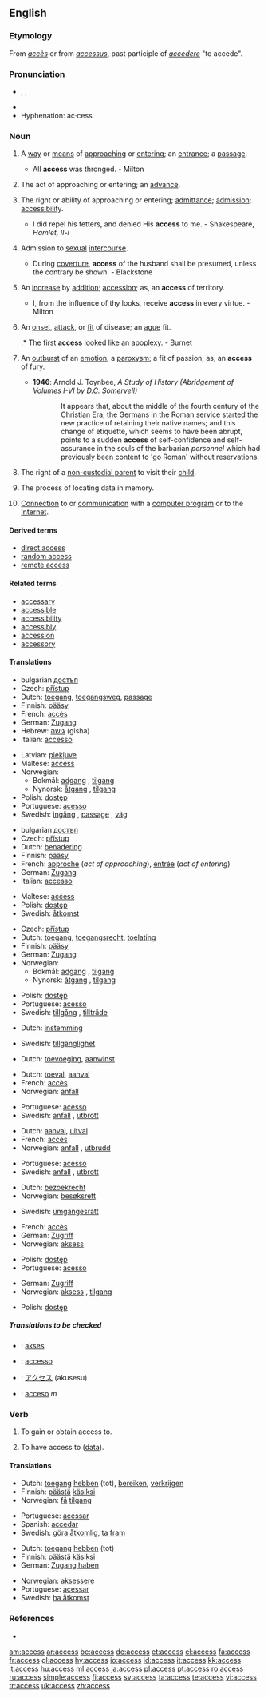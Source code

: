 ==English==

{{rank|ordinary|forms|complete|949|access|ways|grave|serious}}

===Etymology===
From {{F.}} ''[[accès]]'' or from {{L.}} ''[[accessus]]'', past participle of ''[[accedere]]'' "to accede".

===Pronunciation===
* {{enPR|ăkʹsĕs}}, {{IPA|/ˈæk.sɛs/}}, {{SAMPA|/"{ksEs/}}
* {{audio|en-us-access.ogg|Audio (US)}}
* Hyphenation: ac&middot;cess

===Noun===
{{en-noun|es|-}}

# {{uncountable}} A [[way]] or [[means]] of [[approach]]ing or [[enter]]ing; an [[entrance]]; a [[passage]].
#* All '''access''' was thronged. - Milton
# {{uncountable}} The act of approaching or entering; an [[advance]].
# {{uncountable}} The right or ability of approaching or entering; [[admittance]]; [[admission]]; [[accessibility]].
#* I did repel his fetters, and denied His '''access''' to me. - Shakespeare, ''Hamlet, II-i''
# {{uncountable}} Admission to [[sexual]] [[intercourse]].
#* During [[coverture]], '''access''' of the husband shall be presumed, unless the contrary be shown. - Blackstone
# {{countable}} An [[increase]] by [[addition]]; [[accession]]; as, an '''access''' of territory.
#* I, from the influence of thy looks, receive '''access''' in every virtue. - Milton
# {{countable}} An [[onset]], [[attack]], or [[fit]] of disease; an [[ague]] fit.
#:* The first '''access''' looked like an apoplexy. - Burnet
# {{countable}} An [[outburst]] of an [[emotion]]; a [[paroxysm]]; a fit of passion; as, an '''access''' of fury.
#* '''1946''': Arnold J. Toynbee, ''A Study of History (Abridgement of Volumes I-VI by D.C. Somervell)''
#:: It appears that, about the middle of the fourth century of the Christian Era, the Germans in the Roman service started the new practice of retaining their native names; and this change of etiquette, which seems to have been abrupt, points to a sudden <b>access</b> of self-confidence and self-assurance in the souls of the barbarian ''personnel'' which had previously been content to 'go Roman' without reservations.
# {{uncountable}} {{law}} The right of a [[non-custodial parent]] to visit their [[child]].
# {{uncountable}} {{computing}} The process of locating data in memory.
# {{uncountable}} {{internet}} [[connection|Connection]] to or [[communication]] with a [[computer program]] or to the [[Internet]].

====Derived terms====
* [[direct access]]
* [[random access]]
* [[remote access]]

====Related terms====
* [[accessary]]
* [[accessible]]
* [[accessibility]]
* [[accessibly]]
* [[accession]]
* [[accessory]]

====Translations====
{{trans-top|a way or means of approaching}}
* bulgarian [[достъп]] {{m}}
* Czech: [[přístup]] {{m}}
* Dutch: [[toegang]], [[toegangsweg]], [[passage]]
* Finnish: [[pääsy]]
* French: [[accès]] {{m}}
* German: [[Zugang]] {{m}}
* Hebrew: [[גישה]] (gisha)
* Italian: [[accesso]] {{m}}
{{trans-mid}}
* Latvian: [[piekļuve]]
* Maltese: [[aċċess]]
* Norwegian:
** Bokmål: [[adgang]] {{m}}, [[tilgang]] {{m}}
** Nynorsk: [[åtgang]] {{m}}, [[tilgang]] {{m}}
* Polish: [[dostęp]] {{m}}
* Portuguese: [[acesso]] {{m}}
* Swedish: [[ingång]] {{c}}, [[passage]] {{c}}, [[väg]] {{c}}
{{trans-bottom}}

{{trans-top|the act of approaching or entering}}
* bulgarian [[достъп]] {{m}}
* Czech: [[přístup]] {{m}}
* Dutch: [[benadering]]
* Finnish: [[pääsy]]
* French: [[approche]] {{f}} (''act of approaching''), [[entrée#French|entrée]] {{f}} (''act of entering'')
* German: [[Zugang]] {{m}}
* Italian: [[accesso]] {{m}}
{{trans-mid}}
* Maltese: [[aċċess]]
* Polish: [[dostęp]] {{m}}
* Swedish: [[åtkomst]] {{c}}
{{trans-bottom}}

{{trans-top|the right or ability of approaching or entering}}
* Czech: [[přístup]] {{m}}
* Dutch: [[toegang]], [[toegangsrecht]], [[toelating]]
* Finnish: [[pääsy]]
* German: [[Zugang]] {{m}}
* Norwegian:
** Bokmål: [[adgang]] {{m}}, [[tilgang]] {{m}}
** Nynorsk: [[åtgang]] {{m}}, [[tilgang]] {{m}}
{{trans-mid}}
* Polish: [[dostęp]] {{m}}
* Portuguese: [[acesso]] {{m}}
* Swedish: [[tillgång]] {{c}}, [[tillträde]] {{c}}
{{trans-bottom}}

{{trans-top|admission to sexual intercourse}}
* Dutch: [[instemming]]
{{trans-mid}}
* Swedish: [[tillgänglighet]] {{c}}
{{trans-bottom}}

{{trans-top|an increase by addition}}
* Dutch: [[toevoeging]], [[aanwinst]]
{{trans-mid}}
{{trans-bottom}}

{{trans-top|an onset, attack or fit of disease}}
* Dutch: [[toeval]], [[aanval]]
* French: [[accès]] {{m}}
* Norwegian: [[anfall]] {{n}}
{{trans-mid}}
* Portuguese: [[acesso]] {{m}}
* Swedish: [[anfall]] {{n}}, [[utbrott]] {{n}}
{{trans-bottom}}

{{trans-top|an outburst of an emotion}}
* Dutch: [[aanval]], [[uitval]]
* French: [[accès]] {{m}}
* Norwegian: [[anfall]] {{n}}, [[utbrudd]] {{n}}
{{trans-mid}}
* Portuguese: [[acesso]] {{m}}
* Swedish: [[anfall]] {{n}}, [[utbrott]] {{n}}
{{trans-bottom}}

{{trans-top|the right to visit one's child}}
* Dutch: [[bezoekrecht]] {{n}}
* Norwegian: [[besøksrett]] {{m}}
{{trans-mid}}
* Swedish: [[umgängesrätt]] {{c}}
{{trans-bottom}}

{{trans-top|in computing: the process of locating data in memory}}
* French: [[accès]] {{m}}
* German: [[Zugriff]] {{m}}
* Norwegian: [[aksess]] {{m}}
{{trans-mid}}
* Polish: [[dostęp]] {{m}}
* Portuguese: [[acesso]] {{m}}
{{trans-bottom}}

{{trans-top|communication with a computer program or the Internet}}
* German: [[Zugriff]] {{m}}
* Norwegian: [[aksess]] {{m}}, [[tilgang]] {{m}}
{{trans-mid}}
* Polish: [[dostęp]] {{m}}
{{trans-bottom}}

=====Translations to be checked=====
{{checktrans}}
* {{ttbc|Indonesian}}: [[akses]]
* {{ttbc|Interlingua}}: [[accesso]]
* {{ttbc|Japanese}}: [[アクセス]] (akusesu)
* {{ttbc|Spanish}}: [[acceso]] ''m''

===Verb===
{{en-verb|access|es}}

# {{transitive}} To gain or obtain access to.
# {{transitive}} {{computing}} To have access to ([[data]]).

====Translations====
{{trans-top|to gain or obtain access to}}
* Dutch: [[toegang]] [[hebben]] (tot), [[bereiken]], [[verkrijgen]]
* Finnish: [[päästä]] [[käsiksi]]
* Norwegian: [[få]] [[tilgang]]
{{trans-mid}}
* Portuguese: [[acessar]]
* Spanish: [[accedar]]
* Swedish: [[göra åtkomlig]], [[ta fram]]
{{trans-bottom}}

{{trans-top|computing: to have access to (data)}}
* Dutch: [[toegang]] [[hebben]] (tot)
* Finnish: [[päästä]] [[käsiksi]]
* German: [[Zugang haben]]
{{trans-mid}}
* Norwegian: [[aksessere]]
* Portuguese: [[acessar]]
* Swedish: [[ha åtkomst]]
{{trans-bottom}}

===References===
* {{R:1913}}

[[am:access]]
[[ar:access]]
[[be:access]]
[[de:access]]
[[et:access]]
[[el:access]]
[[fa:access]]
[[fr:access]]
[[gl:access]]
[[hy:access]]
[[io:access]]
[[id:access]]
[[it:access]]
[[kk:access]]
[[lt:access]]
[[hu:access]]
[[ml:access]]
[[ja:access]]
[[pl:access]]
[[pt:access]]
[[ro:access]]
[[ru:access]]
[[simple:access]]
[[fi:access]]
[[sv:access]]
[[ta:access]]
[[te:access]]
[[vi:access]]
[[tr:access]]
[[uk:access]]
[[zh:access]]